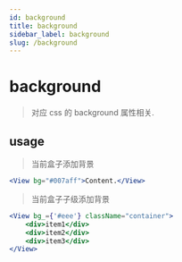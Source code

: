 ```yaml
---
id: background
title: background
sidebar_label: background
slug: /background
---
```


# background
> 对应 css 的 background 属性相关.

## usage
> 当前盒子添加背景

```jsx
<View bg="#007aff">Content.</View>
```

> 当前盒子子级添加背景

```jsx
<View bg_={'#eee'} className="container">
    <div>item1</div>
    <div>item2</div>
    <div>item3</div>
</View>
```
